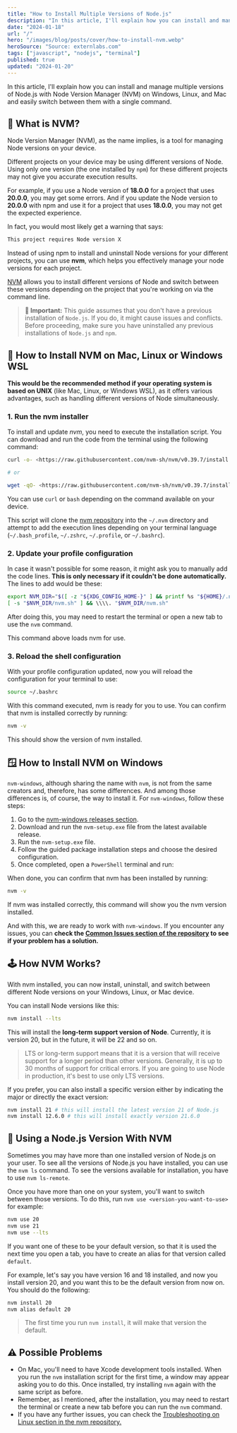 ```yaml
---
title: "How to Install Multiple Versions of Node.js"
description: "In this article, I'll explain how you can install and manage multiple versions of Node.js using Node Version Manager (NVM) on Windows, Linux, and Mac."
date: "2024-01-18"
url: "/"
hero: "/images/blog/posts/cover/how-to-install-nvm.webp"
heroSource: "Source: externlabs.com"
tags: ["javascript", "nodejs", "terminal"]
published: true
updated: "2024-01-20"
---
```


In this article, I'll explain how you can install and manage multiple versions of Node.js with Node Version Manager (NVM) on Windows, Linux, and Mac and easily switch between them with a single command.

## 🤔 What is NVM?

Node Version Manager (NVM), as the name implies, is a tool for managing Node versions on your device.

Different projects on your device may be using different versions of Node. Using only one version (the one installed by `npm`) for these different projects may not give you accurate execution results.

For example, if you use a Node version of **18.0.0** for a project that uses **20.0.0**, you may get some errors. And if you update the Node version to **20.0.0** with npm and use it for a project that uses **18.0.0**, you may not get the expected experience.

In fact, you would most likely get a warning that says:

```bash
This project requires Node version X

```

Instead of using npm to install and uninstall Node versions for your different projects, you can use **nvm**, which helps you effectively manage your node versions for each project.

[NVM](https://github.com/nvm-sh/nvm) allows you to install different versions of Node and switch between these versions depending on the project that you're working on via the command line.

> **🚨 Important:** This guide assumes that you don't have a previous installation of `Node.js`. If you do, it might cause issues and conflicts. Before proceeding, make sure you have uninstalled any previous installations of `Node.js` and `npm`.

## 🐧 How to Install NVM on Mac, Linux or Windows WSL

**This would be the recommended method if your operating system is based on UNIX** (like Mac, Linux, or Windows WSL), as it offers various advantages, such as handling different versions of Node simultaneously.

### 1. Run the nvm installer

To install and update _nvm_, you need to execute the installation script. You can download and run the code from the terminal using the following command:

```bash
curl -o- <https://raw.githubusercontent.com/nvm-sh/nvm/v0.39.7/install.sh> | bash

# or

wget -qO- <https://raw.githubusercontent.com/nvm-sh/nvm/v0.39.7/install.sh> | bash

```

You can use `curl` or `bash` depending on the command available on your device.

This script will clone the [nvm repository](https://github.com/nvm-sh/nvm) into the `~/.nvm` directory and attempt to add the execution lines depending on your terminal language (`~/.bash_profile`, `~/.zshrc`, `~/.profile`, or `~/.bashrc`).

### 2. Update your profile configuration

In case it wasn't possible for some reason, it might ask you to manually add the code lines. **This is only necessary if it couldn't be done automatically.** The lines to add would be these:

```bash
export NVM_DIR="$([ -z "${XDG_CONFIG_HOME-}" ] && printf %s "${HOME}/.nvm" || printf %s "${XDG_CONFIG_HOME}/nvm")"
[ -s "$NVM_DIR/nvm.sh" ] && \\\\. "$NVM_DIR/nvm.sh"

```

After doing this, you may need to restart the terminal or open a new tab to use the `nvm` command.

This command above loads nvm for use.

### 3. Reload the shell configuration

With your profile configuration updated, now you will reload the configuration for your terminal to use:

```bash
source ~/.bashrc

```

With this command executed, nvm is ready for you to use. You can confirm that nvm is installed correctly by running:

```bash
nvm -v

```

This should show the version of nvm installed.

## 🪟 How to Install NVM on Windows

`nvm-windows`, although sharing the name with `nvm`, is not from the same creators and, therefore, has some differences. And among those differences is, of course, the way to install it. For `nvm-windows`, follow these steps:

1. Go to the [nvm-windows releases section](https://github.com/coreybutler/nvm-windows/releases).
2. Download and run the `nvm-setup.exe` file from the latest available release.
3. Run the `nvm-setup.exe` file.
4. Follow the guided package installation steps and choose the desired configuration.
5. Once completed, open a `PowerShell` terminal and run:

When done, you can confirm that nvm has been installed by running:

```bash
nvm -v

```

If nvm was installed correctly, this command will show you the nvm version installed.

And with this, we are ready to work with `nvm-windows`. If you encounter any issues, you can **check the [Common Issues section of the repository](https://github.com/coreybutler/nvm-windows/wiki/Common-Issues) to see if your problem has a solution.**

## 🕹️ How NVM Works?

With nvm installed, you can now install, uninstall, and switch between different Node versions on your Windows, Linux, or Mac device.

You can install Node versions like this:

```bash
nvm install --lts

```

This will install the **long-term support version of Node**. Currently, it is version 20, but in the future, it will be 22 and so on.

> LTS or long-term support means that it is a version that will receive support for a longer period than other versions. Generally, it is up to 30 months of support for critical errors. If you are going to use Node in production, it's best to use only LTS versions.

If you prefer, you can also install a specific version either by indicating the major or directly the exact version:

```bash
nvm install 21 # this will install the latest version 21 of Node.js
nvm install 12.6.0 # this will install exactly version 21.6.0

```

## 🚀 Using a Node.js Version With NVM

Sometimes you may have more than one installed version of Node.js on your user. To see all the versions of Node.js you have installed, you can use the `nvm ls` command. To see the versions available for installation, you have to use `nvm ls-remote`.

Once you have more than one on your system, you'll want to switch between those versions. To do this, run `nvm use <version-you-want-to-use>` for example:

```bash
nvm use 20
nvm use 21
nvm use --lts

```

If you want one of these to be your default version, so that it is used the next time you open a tab, you have to create an alias for that version called `default`.

For example, let's say you have version 16 and 18 installed, and now you install version 20, and you want this to be the default version from now on. You should do the following:

```bash
nvm install 20
nvm alias default 20

```

> The first time you run `nvm install`, it will make that version the default.

## ⚠️ Possible Problems

- On Mac, you'll need to have Xcode development tools installed. When you run the `nvm` installation script for the first time, a window may appear asking you to do this. Once installed, try installing `nvm` again with the same script as before.
- Remember, as I mentioned, after the installation, you may need to restart the terminal or create a new tab before you can run the `nvm` command.
- If you have any further issues, you can check the [Troubleshooting on Linux section in the nvm repository.](https://github.com/nvm-sh/nvm#troubleshooting-on-linux)
